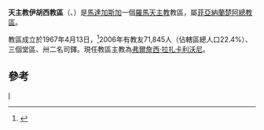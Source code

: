 {{Infobox Roman Catholic diocese
|Roman Catholic Diocese of = 天主教伊胡西教區
|Latin name of diocese = Dioecesis Ihosiensis
|image = 
|caption = 
|location =[[馬達加斯加|馬達加斯加]]
|territory =
|population = 71,845

|rite = 拉丁禮
|patron = 
|province = 菲亞納蘭楚阿

|established = 1967年
|cathedral =聖若瑟主教座堂
|副主教座堂 =
|leadership = 主教
|website =
|教宗 = 
|metropolitan =
|ordinary = 弗爾詹西·拉扎卡利沃尼

|coadjutor bishop =
|emeritus =
}}

'''天主教伊胡西教區'''（{{lang-la|Dioecesis Ihosiensis}}、{{lang-fr|Diocèse d'Ihosy}}）是[[馬達加斯加|馬達加斯加]]一個[[羅馬天主教|羅馬天主教]]教區，屬[[天主教菲亞納蘭楚阿總教區|菲亞納蘭楚阿總教區]]。

教區成立於1967年4月13日，<ref>{{Cite web |url=http://www.vatican.va/holy_father/paul_vi/apost_constitutions/documents/hf_p-vi_apc_19670413_ihosiensis_lt.html |title=成立教區的宗座憲令 |access-date=2013-12-04 |archive-date=2014-02-03 |archive-url=https://web.archive.org/web/20140203135554/http://www.vatican.va/holy_father/paul_vi/apost_constitutions/documents/hf_p-vi_apc_19670413_ihosiensis_lt.html |dead-url=no }}</ref>2006年有教友71,845人（佔轄區總人口22.4%）、三個堂區、卅二名司鐸。現任教區主教為[[弗爾詹西·拉扎卡利沃尼|弗爾詹西·拉扎卡利沃尼]]。

==參考==
{{reflist}}
[[Category:馬達加斯加天主教教區|I]]
{{馬達加斯加天主教教區}}